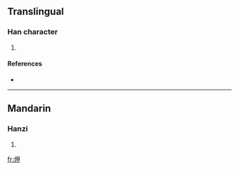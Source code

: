 ==Translingual==

===Han character===
{{Han char|rn=86|rad=火|as=05|sn=9|four=|canj=火田中 (FWL)}}

# {{defn|Han|sort=火05}}

====References====
* {{Han ref|kx=0668.050|dkj=18933|dj=1077.090|hdz=32195.100|uh=70A0|ud=28832}}

----

==Mandarin==

===Hanzi===
{{cmn-hanzi|pin=[[xiá]] ([[xia2]])|wg=hsia<sup>2</sup>}}

# {{defn|Mandarin}}

[[fr:炠]]